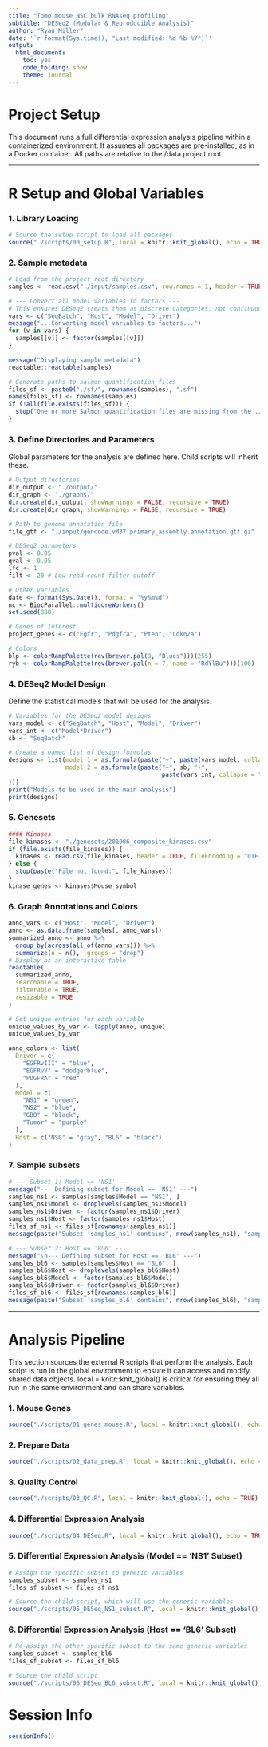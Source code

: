 ```yaml
---
title: "Tomo mouse NSC bulk RNAseq profiling"
subtitle: "DESeq2 (Modular & Reproducible Analysis)"
author: "Ryan Miller"
date: '`r format(Sys.time(), "Last modified: %d %b %Y")`'
output:
  html_document:
    toc: yes
    code_folding: show
    theme: journal
---
```


# Project Setup
This document runs a full differential expression analysis pipeline within a containerized environment.  It assumes all packages are pre-installed, as in a Docker container. All paths are relative to the /data project root.

<hr>

# R Setup and Global Variables

### 1. Library Loading
```r
# Source the setup script to load all packages
source("./scripts/00_setup.R", local = knitr::knit_global(), echo = TRUE)
```

### 2. Sample metadata 
```r
# Load from the project root directory
samples <- read.csv("./input/samples.csv", row.names = 1, header = TRUE)

# --- Convert all model variables to factors ---
# This ensures DESeq2 treats them as discrete categories, not continuous numbers.
vars <- c("SeqBatch", "Host", "Model", "Driver")
message("...Converting model variables to factors...")
for (v in vars) {
  samples[[v]] <- factor(samples[[v]])
}

message("Displaying sample metadata")
reactable::reactable(samples)

# Generate paths to salmon quantification files
files_sf <- paste0("./sf/", rownames(samples), ".sf")
names(files_sf) <- rownames(samples)
if (!all(file.exists(files_sf))) {
  stop("One or more Salmon quantification files are missing from the ./sf/ directory.")
}
```

### 3. Define Directories and Parameters
Global parameters for the analysis are defined here. Child scripts will inherit these.
```r
# Output directories
dir_output <- "./output/"
dir_graph <- "./graphs/"
dir.create(dir_output, showWarnings = FALSE, recursive = TRUE)
dir.create(dir_graph, showWarnings = FALSE, recursive = TRUE)

# Path to genome annotation file
file_gtf <- "./input/gencode.vM37.primary_assembly.annotation.gtf.gz"

# DESeq2 parameters
pval <- 0.05
qval <- 0.05
lfc <- 1
filt <- 20 # Low read count filter cutoff

# Other variables
date <- format(Sys.Date(), format = "%y%m%d")
nc <- BiocParallel::multicoreWorkers()
set.seed(888)

# Genes of Interest
project_genes <- c("Egfr", "Pdgfra", "Pten", "Cdkn2a")

# Colors
blp <- colorRampPalette(rev(brewer.pal(9, "Blues")))(255)
ryb <- colorRampPalette(rev(brewer.pal(n = 7, name = "RdYlBu")))(100)
```

### 4. DESeq2 Model Design
Define the statistical models that will be used for the analysis.
```r
# Variables for the DESeq2 model designs
vars_model <- c("SeqBatch", "Host", "Model", "Driver")
vars_int <- c("Model*Driver")
sb <- "SeqBatch"

# Create a named list of design formulas
designs <- list(model_1 = as.formula(paste("~", paste(vars_model, collapse = " + "))),
                model_2 = as.formula(paste("~", sb, "+", 
                                           paste(vars_int, collapse = " + ")
)))
print("Models to be used in the main analysis")
print(designs)
```

### 5. Genesets
```r
#### Kinases
file_kinases <- "./genesets/201006_composite_kinases.csv"
if (file.exists(file_kinases)) {
  kinases <- read.csv(file_kinases, header = TRUE, fileEncoding = "UTF-8-BOM")
} else {
  stop(paste("File not found:", file_kinases))
}
kinase_genes <- kinases$Mouse_symbol
```

### 6. Graph Annotations and Colors
```r
anno_vars <- c("Host", "Model", "Driver")
anno <- as.data.frame(samples[, anno_vars])
summarized_anno <- anno %>%
  group_by(across(all_of(anno_vars))) %>%
  summarize(n = n(), .groups = "drop")
# Display as an interactive table
reactable(
  summarized_anno,
  searchable = TRUE,
  filterable = TRUE,
  resizable = TRUE
)

# Get unique entries for each variable
unique_values_by_var <- lapply(anno, unique)
unique_values_by_var

anno_colors <- list(
  Driver = c(
    "EGFRvIII" = "blue",
    "EGFRvV" = "dodgerblue",
    "PDGFRA" = "red"
  ),
  Model = c(
    "NS1" = "green",
    "NS2" = "blue",
    "GBO" = "black",
    "Tumor" = "purple"
  ),
  Host = c("NSG" = "gray", "BL6" = "black")
)
```

### 7. Sample subsets
```r
# --- Subset 1: Model == 'NS1' ---
message("--- Defining subset for Model == 'NS1' ---")
samples_ns1 <- samples[samples$Model == "NS1", ]
samples_ns1$Model <- droplevels(samples_ns1$Model)
samples_ns1$Driver <- factor(samples_ns1$Driver)
samples_ns1$Host <- factor(samples_ns1$Host)
files_sf_ns1 <- files_sf[rownames(samples_ns1)]
message(paste("Subset 'samples_ns1' contains", nrow(samples_ns1), "samples."))

# --- Subset 2: Host == 'BL6' ---
message("\n--- Defining subset for Host == 'BL6' ---")
samples_bl6 <- samples[samples$Host == "BL6", ]
samples_bl6$Host <- droplevels(samples_bl6$Host)
samples_bl6$Model <- factor(samples_bl6$Model)
samples_bl6$Driver <- factor(samples_bl6$Driver)
files_sf_bl6 <- files_sf[rownames(samples_bl6)]
message(paste("Subset 'samples_bl6' contains", nrow(samples_bl6), "samples."))
```

<hr>

# Analysis Pipeline
This section sources the external R scripts that perform the analysis. Each script is run in the global environment to ensure it can access and modify shared data objects. local = knitr::knit_global() is critical for ensuring they all run in the same environment and can share variables.

### 1. Mouse Genes
```r
source("./scripts/01_genes_mouse.R", local = knitr::knit_global(), echo = TRUE)
```

### 2. Prepare Data
```r
source("./scripts/02_data_prep.R", local = knitr::knit_global(), echo = TRUE)
```

### 3. Quality Control
```r
source("./scripts/03_QC.R", local = knitr::knit_global(), echo = TRUE)
```

### 4. Differential Expression Analysis
```r
source("./scripts/04_DESeq.R", local = knitr::knit_global(), echo = TRUE)
```

### 5. Differential Expression Analysis (Model == 'NS1' Subset)
```r
# Assign the specific subset to generic variables
samples_subset <- samples_ns1
files_sf_subset <- files_sf_ns1

# Source the child script, which will use the generic variables
source("./scripts/05_DESeq_NS1_subset.R", local = knitr::knit_global(), echo = TRUE)
```

### 6. Differential Expression Analysis (Host == 'BL6' Subset)
```r
# Re-assign the other specific subset to the same generic variables
samples_subset <- samples_bl6
files_sf_subset <- files_sf_bl6

# Source the child script
source("./scripts/06_DESeq_BL6_subset.R", local = knitr::knit_global(), echo = TRUE)
```

# Session Info
```r
sessionInfo()
```